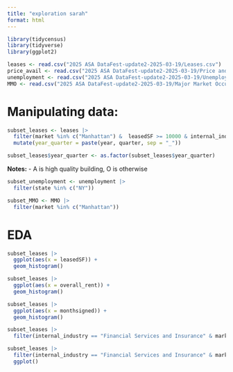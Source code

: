 ```yaml
---
title: "exploration sarah"
format: html
---
```


```r
library(tidycensus)
library(tidyverse)
library(ggplot2)
```

```r
leases <- read.csv("2025 ASA DataFest-update2-2025-03-19/Leases.csv")
price_avail <- read.csv("2025 ASA DataFest-update2-2025-03-19/Price and Availability Data.csv")
unemployment <- read.csv("2025 ASA DataFest-update2-2025-03-19/Unemployment.csv")
MMO <- read.csv("2025 ASA DataFest-update2-2025-03-19/Major Market Occupancy Data-revised.csv")
```


# Manipulating data: 
```r
subset_leases <- leases |> 
  filter(market %in% c("Manhattan") &  leasedSF >= 10000 & internal_industry %in% c("Legal Services", "Financial Services and Insurance", "Technology, Advertising, Media, and Information") & !is.na(direct_available_space) & !is.na(direct_availability_proportion) & !is.na(direct_internal_class_rent) &  !is.na(direct_overall_rent) & !is.na(sublet_available_space) & !is.na(sublet_availability_proportion) & !is.na(sublet_internal_class_rent) & !is.na(sublet_overall_rent)) |>  
  mutate(year_quarter = paste(year, quarter, sep = "_"))

subset_leases$year_quarter <- as.factor(subset_leases$year_quarter) 
```

**Notes:** 
- A is high quality building, O is otherwise 


```r
subset_unemployment <- unemployment |> 
  filter(state %in% c("NY"))
```

```r
subset_MMO <- MMO |> 
  filter(market %in% c("Manhattan"))
```

# EDA 

```r
subset_leases |> 
  ggplot(aes(x = leasedSF)) + 
  geom_histogram()

subset_leases |> 
  ggplot(aes(x = overall_rent)) + 
  geom_histogram()

subset_leases |> 
  ggplot(aes(x = monthsigned)) + 
  geom_histogram()
```

```r
subset_leases |> 
  filter(internal_industry == "Financial Services and Insurance" & market == "Manhattan") |> View()

subset_leases |> 
  filter(internal_industry == "Financial Services and Insurance" & market == "Manhattan") |> 
  ggplot()
```



